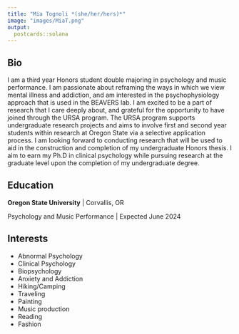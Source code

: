 ```yaml
---
title: "Mia Tognoli *(she/her/hers)*"
image: "images/MiaT.png"
output:
  postcards::solana
---
```

 
## Bio

I am a third year Honors student double majoring in psychology and music performance. I am passionate about reframing the ways in which we view mental illness and addiction, and am interested in the psychophysiology approach that is used in the BEAVERS lab. I am excited to be a part of research that I care deeply about, and grateful for the opportunity to have joined through the URSA program. The URSA program supports undergraduate research projects and aims to involve first and second year students within research at Oregon State via a selective application process. I am looking forward to conducting research that will be used to aid in the construction and completion of my undergraduate Honors thesis. I aim to earn my Ph.D in clinical psychology while pursuing research at the graduate level upon the completion of my undergraduate degree.

## Education

**Oregon State University** | Corvallis, OR

Psychology and Music Performance | Expected June 2024

## Interests

* Abnormal Psychology 
* Clinical Psychology 
* Biopsychology
* Anxiety and Addiction 
* Hiking/Camping
* Traveling
* Painting
* Music production
* Reading  
* Fashion

